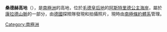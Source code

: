 {{coord|71|50|S|9|47|E|display=title}}

'''桑德赫高地'''（{{lang-de|Sandhø}}），是[[南極洲|南極洲]]的高地，位於[[毛德皇后地|毛德皇后地]]的[[阿斯特里德公主海岸|阿斯特里德公主海岸]]，屬於[[康拉德山脈|康拉德山脈]]的一部分，由[[德國|德國]]探險隊發現和拍攝照片，現時由[[南極條約體系|南極條約體系]]管理。

{{Antarctica-geo-stub}}
[[Category:南極洲|Category:南極洲]]